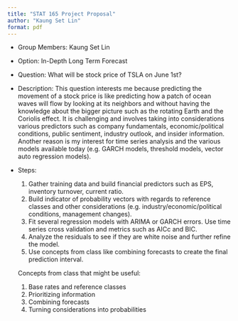```yaml
---
title: "STAT 165 Project Proposal"
author: "Kaung Set Lin"
format: pdf
---
```


-   Group Members: Kaung Set Lin

-   Option: In-Depth Long Term Forecast

-   Question: What will be stock price of TSLA on June 1st?

-   Description: This question interests me because predicting the movement of a stock price is like predicting how a patch of ocean waves will flow by looking at its neighbors and without having the knowledge about the bigger picture such as the rotating Earth and the Coriolis effect.
It is challenging and involves taking into considerations various predictors such as company fundamentals, economic/political conditions, public sentiment, industry outlook, and insider information. Another reason is my interest for time series analysis and the various models available today (e.g. GARCH models, threshold models, vector auto regression models).  

- Steps:

  1.    Gather training data and build financial predictors such as EPS, inventory turnover, current ratio.
  2.    Build indicator of probability vectors with regards to reference classes and other considerations (e.g. industry/economic/political conditions, management changes).
  3.    Fit several regression models with ARIMA or GARCH errors. Use time series cross validation and metrics such as AICc and BIC. 
  4.    Analyze the residuals to see if they are white noise and further refine the model.
  5.    Use concepts from class like combining forecasts to create the final prediction interval.

  Concepts from class that might be useful:
  
  1.    Base rates and reference classes
  2.    Prioritizing information
  3.    Combining forecasts
  4.    Turning considerations into probabilities